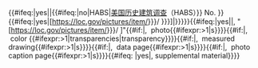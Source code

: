 {{#ifeq:{{{short|}}}|yes||{{#ifeq:{{{link|}}}|no|HABS|[[美国历史建筑调查]]（HABS）}} No.&nbsp;}}{{#ifeq:{{{short|}}}|yes|[https://loc.gov/pictures/item/{{{2|{{{id}}}}}}/ {{{1|{{{survey}}}}}}]|{{{1|{{{survey}}}}}}}}{{#ifeq:{{{short|}}}|yes||, "[https://loc.gov/pictures/item/{{{2|{{{id}}}}}}/ {{{title}}}]"{{#if:{{{photos|}}}|, {{{photos}}}&nbsp;photo{{#ifexpr:{{{photos}}}>1|s}}}}{{#if:{{{color|}}}|, {{{color}}}&nbsp;color {{#ifexpr:{{{color}}}>1|transparencies|transparency}}}}{{#if:{{{dwgs|}}}|, {{{dwgs}}}&nbsp;measured drawing{{#ifexpr:{{{dwgs}}}>1|s}}}}{{#if:{{{data|}}}|, {{{data}}}&nbsp;data page{{#ifexpr:{{{data}}}>1|s}}}}{{#if:{{{cap|}}}|, {{{cap}}}&nbsp;photo caption page{{#ifexpr:{{{cap}}}>1|s}}}}{{#ifeq: {{{supp|}}}|yes|, supplemental material}}}}<noinclude>
{{Documentation}}
<!--
   PLEASE ADD CATEGORIES AND INTERWIKIS
   TO THE /doc SUBPAGE, THANKS
-->
</noinclude>